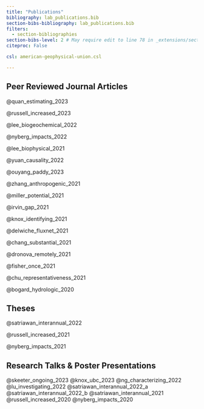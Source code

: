 ```yaml
---
title: "Publications"
bibliography: lab_publications.bib
section-bibs-bibliography: lab_publications.bib
filters:
  - section-bibliographies
section-bibs-level: 2 # May require edit to line 78 in _extensions/section-bibliographies.lua - have submitted issue
citeproc: False

csl: american-geophysical-union.csl

---
```


## Peer Reviewed Journal Articles


::: {.content-visible when-format="html"}
::: {.hidden}

@quan_estimating_2023

@russell_increased_2023

@lee_biogeochemical_2022

@nyberg_impacts_2022

@lee_biophysical_2021

@yuan_causality_2022

@ouyang_paddy_2023

@zhang_anthropogenic_2021

@miller_potential_2021

@irvin_gap_2021

@knox_identifying_2021

@delwiche_fluxnet_2021

@chang_substantial_2021

@dronova_remotely_2021

@fisher_once_2021

@chu_representativeness_2021

@bogard_hydrologic_2020
:::
:::

## Theses

::: {.content-visible when-format="html"}
::: {.hidden}

@satriawan_interannual_2022

@russell_increased_2021

@nyberg_impacts_2021

:::
:::

## Research Talks & Poster Presentations

::: {.content-visible when-format="html"}
::: {.hidden}

@skeeter_ongoing_2023
@knox_ubc_2023
@ng_characterizing_2022
@lu_investigating_2022
@satriawan_interannual_2022_a
@satriawan_interannual_2022_b
@satriawan_interannual_2021
@russell_increased_2020
@nyberg_impacts_2020

:::
:::

